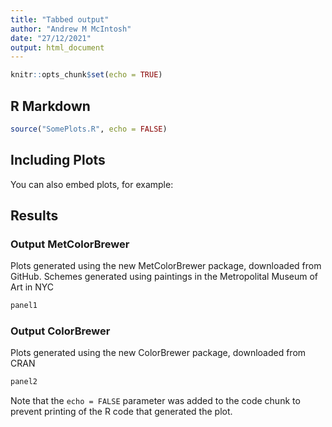 ```yaml
---
title: "Tabbed output"
author: "Andrew M McIntosh"
date: "27/12/2021"
output: html_document
---
```


```r
knitr::opts_chunk$set(echo = TRUE)
```

## R Markdown
```r
source("SomePlots.R", echo = FALSE)
```

## Including Plots

You can also embed plots, for example:

## Results {.tabset}

### Output MetColorBrewer
Plots generated using the new MetColorBrewer package, downloaded from GitHub. Schemes generated using paintings in the Metropolital Museum of Art in NYC
```r
panel1
```

### Output ColorBrewer
Plots generated using the new ColorBrewer package, downloaded from CRAN 
```r
panel2
```

Note that the `echo = FALSE` parameter was added to the code chunk to prevent printing of the R code that generated the plot.
